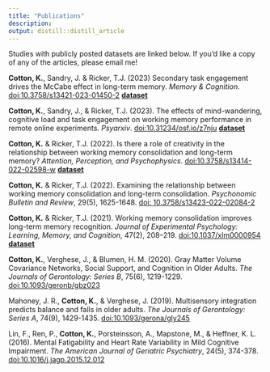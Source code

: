 ```yaml
---
title: "Publications"
description:
output: distill::distill_article
---
```


Studies with publicly posted datasets are linked below. If you'd like a copy of any of the articles, please email me!

**Cotton, K.**, Sandry, J. & Ricker, T.J. (2023) Secondary task engagement drives the McCabe effect in long-term memory. *Memory & Cognition*. [doi:10.3758/s13421-023-01450-2](https://doi.org/10.3758/s13421-023-01450-2) **[dataset](https://osf.io/e3fqu/)**

**Cotton, K.**, Sandry, J., & Ricker, T.J. (2023). The effects of mind-wandering, cognitive load and task engagement on working memory performance in remote online experiments. *Psyarxiv*. [doi:10.31234/osf.io/z7nju](https://doi.org/10.31234/osf.io/z7nju)   **[dataset](https://osf.io/wnvcj/)**

**Cotton, K.** & Ricker, T.J. (2022). Is there a role of creativity in the relationship between working memory consolidation and long-term memory? *Attention, Perception, and Psychophysics*. [doi:10.3758/s13414-022-02598-w](https://doi.org/10.3758/s13414-022-02598-w)   **[dataset](https://osf.io/n4d7f/)**

**Cotton, K.** & Ricker, T.J. (2022). Examining the relationship between working memory consolidation and long-term consolidation. *Psychonomic Bulletin and Review*, 29(5), 1625-1648. [doi: 10.3758/s13423-022-02084-2](https://doi.org/10.3758/s13423-022-02084-2)

**Cotton, K.** & Ricker, T.J. (2021). Working memory consolidation improves long-term memory recognition. *Journal of Experimental Psychology: Learning, Memory, and Cognition*, 47(2), 208–219. [doi:10.1037/xlm0000954](https://doi.org/10.1037/xlm0000954)   **[dataset](https://osf.io/4xe9t/)**

**Cotton, K.**, Verghese, J., & Blumen, H. M. (2020). Gray Matter Volume Covariance Networks, Social Support, and Cognition in Older Adults. *The Journals of Gerontology: Series B*, 75(6), 1219-1229. [doi:10.1093/geronb/gbz023](https://doi.org/10.1093/geronb/gbz023)

Mahoney, J. R., **Cotton, K.**, & Verghese, J. (2019). Multisensory integration predicts balance and falls in older adults. *The Journals of Gerontology: Series A*, 74(9), 1429-1435. [doi:10.1093/gerona/gly245](https://doi.org/10.1093/gerona/gly245)

Lin, F., Ren, P., **Cotton, K.**, Porsteinsson, A., Mapstone, M., & Heffner, K. L. (2016). Mental Fatigability and Heart Rate Variability in Mild Cognitive Impairment. *The American Journal of Geriatric Psychiatry*, 24(5), 374-378. [doi:10.1016/j.jagp.2015.12.012](https://doi.org/10.1016/j.jagp.2015.12.012)




